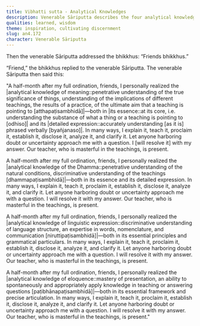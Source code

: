 ```yaml
---
title: Vibhatti sutta - Analytical Knowledges
description: Venerable Sāriputta describes the four analytical knowledges he realized a half-month after his full ordination.
qualities: learned, wisdom
theme: inspiration, cultivating discernment
slug: an4.172
character: Venerable Sāriputta
---
```


Then the venerable Sāriputta addressed the bhikkhus: “Friends bhikkhus.”

“Friend,” the bhikkhus replied to the venerable Sāriputta. The venerable Sāriputta then said this:

"A half-month after my full ordination, friends, I personally realized the |analytical knowledge of meaning::penetrative understanding of the true significance of things, understanding of the implications of different teachings, the results of a practice, of the ultimate aim that a teaching is pointing to [atthapaṭisambhidā]|—both in |its essence::at its core, i.e. understanding the substance of what a thing or a teaching is pointing to [odhiso]| and its |detailed expression::accurately understanding [as it is] phrased verbally [byañjanaso]|. In many ways, I explain it, teach it, proclaim it, establish it, disclose it, analyze it, and clarify it. Let anyone harboring doubt or uncertainty approach me with a question. I [will resolve it] with my answer. Our teacher, who is masterful in the teachings, is present.

A half-month after my full ordination, friends, I personally realized the |analytical knowledge of the Dhamma::penetrative understanding of the natural conditions, discriminative understanding of the teachings [dhammapaṭisambhidā]|—both in its essence and its detailed expression. In many ways, I explain it, teach it, proclaim it, establish it, disclose it, analyze it, and clarify it. Let anyone harboring doubt or uncertainty approach me with a question. I will resolve it with my answer. Our teacher, who is masterful in the teachings, is present.

A half-month after my full ordination, friends, I personally realized the |analytical knowledge of linguistic expression::discriminative understanding of language structure, an expertise in words, nomenclature, and communication [niruttipaṭisambhidā]|—both in its essential principles and grammatical particulars. In many ways, I explain it, teach it, proclaim it, establish it, disclose it, analyze it, and clarify it. Let anyone harboring doubt or uncertainty approach me with a question. I will resolve it with my answer. Our teacher, who is masterful in the teachings, is present.

A half-month after my full ordination, friends, I personally realized the |analytical knowledge of eloquence::mastery of presentation, an ability to spontaneously and appropriately apply knowledge in teaching or answering questions [paṭibhānapaṭisambhidā]|—both in its essential framework and precise articulation. In many ways, I explain it, teach it, proclaim it, establish it, disclose it, analyze it, and clarify it. Let anyone harboring doubt or uncertainty approach me with a question. I will resolve it with my answer. Our teacher, who is masterful in the teachings, is present."